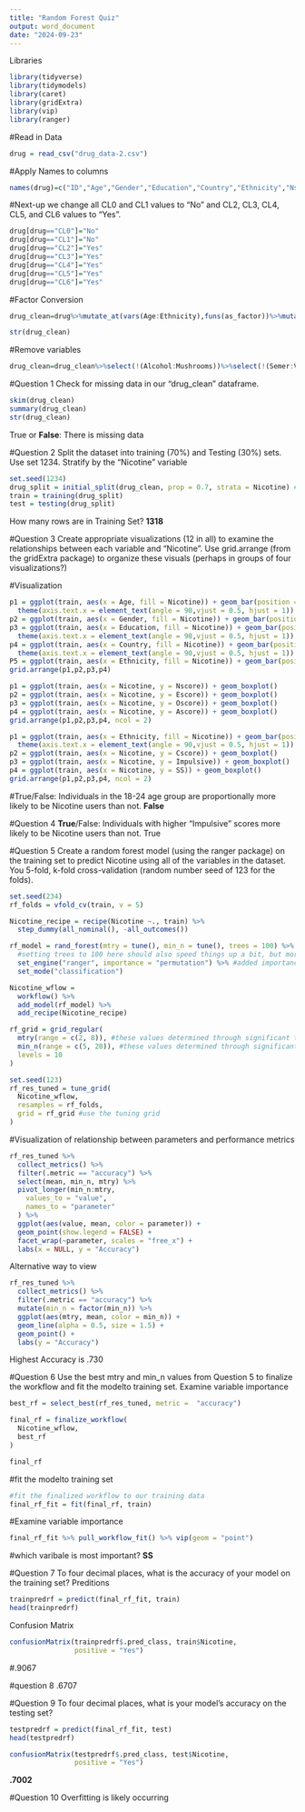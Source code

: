 ---
title: "Random Forest Quiz"
output: word_document
date: "2024-09-23"
---

Libraries
```{r}
library(tidyverse)
library(tidymodels)
library(caret)
library(gridExtra)
library(vip)
library(ranger)
```

#Read in Data
```{r}
drug = read_csv("drug_data-2.csv")
```
#Apply Names to columns
```{r}
names(drug)=c("ID","Age","Gender","Education","Country","Ethnicity","Nscore","Escore","Oscore","Ascore","Cscore","Impulsive","SS","Alcohol","Amphet","Amyl","Benzos","Caff","Cannabis","Choc","Coke","Crack","Ecstasy","Heroin","Ketamine","Legalh","LSD","Meth","Mushrooms","Nicotine","Semer","VSA")
```

#Next-up we change all CL0 and CL1 values to “No” and CL2, CL3, CL4, CL5, and CL6 values to “Yes”.
```{r}
drug[drug=="CL0"]="No"
drug[drug=="CL1"]="No"
drug[drug=="CL2"]="Yes"
drug[drug=="CL3"]="Yes"
drug[drug=="CL4"]="Yes"
drug[drug=="CL5"]="Yes"
drug[drug=="CL6"]="Yes"
```

#Factor Conversion 
```{r}
drug_clean=drug%>%mutate_at(vars(Age:Ethnicity),funs(as_factor))%>%mutate(Age =factor(Age,labels =c("18_24","25_34","35_44","45_54","55_64","65_")))%>%mutate(Gender =factor(Gender,labels =c("Male","Female")))%>%mutate(Education =factor(Education,labels =c("Under16","At16","At17","At18","SomeCollege","ProfessionalCert","Bachelors","Masters","Doctorate")))%>%mutate(Country =factor(Country,labels =c("USA","NewZealand","Other","Australia","Ireland","Canada","UK")))%>%mutate(Ethnicity =factor(Ethnicity,labels =c("Black","Asian","White","White/Black","Other","White/Asian","Black/Asian")))%>%mutate_at(vars(Alcohol:VSA),funs(as_factor))%>%select(-ID)
```
```{r}
str(drug_clean)
```
#Remove variables 
```{r}
drug_clean=drug_clean%>%select(!(Alcohol:Mushrooms))%>%select(!(Semer:VSA))
```

#Question 1 
Check for missing data in our "drug_clean" dataframe.
```{r}
skim(drug_clean)
summary(drug_clean)
str(drug_clean)
```

True or **False**: There is missing data

#Question 2
Split the dataset into training (70%) and Testing (30%) sets. Use set 1234. Stratify by the "Nicotine" variable
```{r}
set.seed(1234) 
drug_split = initial_split(drug_clean, prop = 0.7, strata = Nicotine) #70% in training
train = training(drug_split)
test = testing(drug_split)
```
How many rows are in Training Set? 
**1318**

#Question 3
Create appropriate visualizations (12 in all) to examine the relationships between each variable and “Nicotine”. Use grid.arrange (from the gridExtra package) to organize these visuals (perhaps in groups of four visualizations?)

#Visualization
```{r}
p1 = ggplot(train, aes(x = Age, fill = Nicotine)) + geom_bar(position = "fill")+
  theme(axis.text.x = element_text(angle = 90,vjust = 0.5, hjust = 1))
p2 = ggplot(train, aes(x = Gender, fill = Nicotine)) + geom_bar(position = "fill")
p3 = ggplot(train, aes(x = Education, fill = Nicotine)) + geom_bar(position = "fill")+
  theme(axis.text.x = element_text(angle = 90,vjust = 0.5, hjust = 1))
p4 = ggplot(train, aes(x = Country, fill = Nicotine)) + geom_bar(position = "fill")+
  theme(axis.text.x = element_text(angle = 90,vjust = 0.5, hjust = 1))
P5 = ggplot(train, aes(x = Ethnicity, fill = Nicotine)) + geom_bar(position = "fill")
grid.arrange(p1,p2,p3,p4)
```
```{r}

p1 = ggplot(train, aes(x = Nicotine, y = Nscore)) + geom_boxplot()
p2 = ggplot(train, aes(x = Nicotine, y = Escore)) + geom_boxplot()
p3 = ggplot(train, aes(x = Nicotine, y = Oscore)) + geom_boxplot()
p4 = ggplot(train, aes(x = Nicotine, y = Ascore)) + geom_boxplot()
grid.arrange(p1,p2,p3,p4, ncol = 2)

```

```{r}
p1 = ggplot(train, aes(x = Ethnicity, fill = Nicotine)) + geom_bar(position = "fill")+
  theme(axis.text.x = element_text(angle = 90,vjust = 0.5, hjust = 1))
p2 = ggplot(train, aes(x = Nicotine, y = Cscore)) + geom_boxplot()
p3 = ggplot(train, aes(x = Nicotine, y = Impulsive)) + geom_boxplot()
p4 = ggplot(train, aes(x = Nicotine, y = SS)) + geom_boxplot()
grid.arrange(p1,p2,p3,p4, ncol = 2)
```
#True/False: Individuals in the 18-24 age group are proportionally more likely to be Nicotine users than not.
**False**

#Question 4
**True**/False: Individuals with higher “Impulsive” scores more likely to be Nicotine users than not.
True

#Question 5
Create a random forest model (using the ranger package) on the training set to predict Nicotine using all of the variables in the dataset. You 5-fold, k-fold cross-validation (random number seed of 123 for the folds). 
```{r}
set.seed(234)
rf_folds = vfold_cv(train, v = 5)
```

```{r}


Nicotine_recipe = recipe(Nicotine ~., train) %>%
  step_dummy(all_nominal(), -all_outcomes())

rf_model = rand_forest(mtry = tune(), min_n = tune(), trees = 100) %>% #add tuning of mtry and min_n parameters
  #setting trees to 100 here should also speed things up a bit, but more trees might be better
  set_engine("ranger", importance = "permutation") %>% #added importance metric
  set_mode("classification")

Nicotine_wflow = 
  workflow() %>% 
  add_model(rf_model) %>% 
  add_recipe(Nicotine_recipe)

rf_grid = grid_regular(
  mtry(range = c(2, 8)), #these values determined through significant trial and error
  min_n(range = c(5, 20)), #these values determined through significant trial and error
  levels = 10
)

set.seed(123)
rf_res_tuned = tune_grid(
  Nicotine_wflow,
  resamples = rf_folds,
  grid = rf_grid #use the tuning grid
)
```

#Visualization of relationship between parameters and performance metrics
```{r}
rf_res_tuned %>%
  collect_metrics() %>%
  filter(.metric == "accuracy") %>%
  select(mean, min_n, mtry) %>%
  pivot_longer(min_n:mtry,
    values_to = "value",
    names_to = "parameter"
  ) %>%
  ggplot(aes(value, mean, color = parameter)) +
  geom_point(show.legend = FALSE) +
  facet_wrap(~parameter, scales = "free_x") +
  labs(x = NULL, y = "Accuracy")
```
Alternative way to view
```{r}
rf_res_tuned %>%
  collect_metrics() %>%
  filter(.metric == "accuracy") %>%
  mutate(min_n = factor(min_n)) %>%
  ggplot(aes(mtry, mean, color = min_n)) +
  geom_line(alpha = 0.5, size = 1.5) +
  geom_point() +
  labs(y = "Accuracy")
```
Highest Accuracy is .730

#Question 6
Use the best mtry and min_n values from Question 5 to finalize the workflow and fit the modelto training set. Examine variable importance
```{r}
best_rf = select_best(rf_res_tuned, metric =  "accuracy")

final_rf = finalize_workflow(
  Nicotine_wflow,
  best_rf
)

final_rf
```
#fit the modelto training set
```{r}
#fit the finalized workflow to our training data
final_rf_fit = fit(final_rf, train)
```

#Examine variable importance
```{r}
final_rf_fit %>% pull_workflow_fit() %>% vip(geom = "point")
```
#which varibale is most important?
**SS**

#Question 7
To four decimal places, what is the accuracy of your model on the training set?
Preditions 
```{r}
trainpredrf = predict(final_rf_fit, train)
head(trainpredrf)
```

Confusion Matrix
```{r}
confusionMatrix(trainpredrf$.pred_class, train$Nicotine, 
                positive = "Yes")
```
#.9067

#question 8
.6707

#Question 9
To four decimal places, what is your model’s accuracy on the testing set?
```{r}
testpredrf = predict(final_rf_fit, test)
head(testpredrf)

confusionMatrix(testpredrf$.pred_class, test$Nicotine, 
                positive = "Yes")

```
**.7002**

#Question 10
Overfitting is likely occurring 